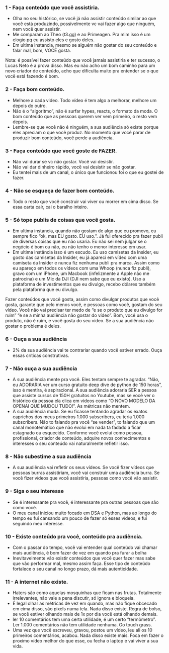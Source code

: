 ### 1 - Faça conteúdo que você assistiria.

- Olha no seu histórico, se você já não assistir conteúdo similar ao que você está produzindo, possivelmente vc vai fazer algo que ninguém, nem você quer assistir.
- Me comparam ao Theo (t3.gg) e ao Primeagen. Pra mim isso é um elogio pq eu assisto eles e gosto deles.
- Em ultima instancia, mesmo se alguém não gostar do seu conteúdo e falar mal, bom, VOCÊ gosta.

Nota: é possível fazer conteúdo que você jamais assistiria e ter sucesso, o Lucas Neto é a prova disso. Mas eu não acho um bom caminho para um novo criador de conteúdo, acho que dificulta muito pra entender se o que você está fazendo é bom.

### 2 - Faça bom conteúdo.

- Melhore a cada video. Todo vídeo é tem algo a melhorar, melhore um depois do outro.
- Não é o “algoritmo”, não é surfar hypes, reacts, o formato da moda. O bom conteúdo que as pessoas querem ver vem primeiro, o resto vem depois.
- Lembre-se que você não é ninguém, a sua audiência só existe porque eles apreciam o que você produz. No momento que você parar de produzir bom conteúdo, você perde a audiência.

### 3 - Faça conteúdo que você goste de FAZER.

- Não vai durar se vc não gostar. Você vai desistir.
- Não vai dar dinheiro rápido, você vai desistir se não gostar.
- Eu tentei mais de um canal, o único que funcionou foi o que eu gostei de fazer.

### 4 - Não se esqueça de fazer bom conteúdo.

- Todo o resto que você construir vai viver ou morrer em cima disso. Se essa carta cair, cai o baralho inteiro.

### 5 - Só tope publis de coisas que você gosta.

- Em ultima instancia, quando não gostam de algo que eu promovo, eu sempre fico “ok, mas EU gosto. EU uso.”. Já fui oferecido pra fazer publi de diversas coisas que eu não usaria. Eu não sei nem julgar se o negócio é bom ou não, eu não tenho o menor interesse em usar.
- Em ultima instância isso é um escudo. Eu uso camisetas da Insider, eu gosto das camisetas da Insider, eu já apareci em vídeo com uma camiseta da Insider e nunca fiz nenhuma publi pra marca. Assim como eu apareço em todos os vídeos com uma Whoop (nunca fiz publi), gravo com um iPhone, um Macbook (infelizmente a Apple não me patrocina) e um Mic da DJI (DJI nem sabe que eu existo). Uso a plataforma de investimentos que eu divulgo, recebo dólares também pela plataforma que eu divulgo.

Fazer conteúdos que você gosta, assim como divulgar produtos que você gosta, garante que pelo menos você, e pessoas como você, gostam do seu vídeo. Você não vai precisar ter medo de “e se o produto que eu divulgo for ruim” “e se a minha audiência não gostar do vídeo”. Bom, você usa o produto, não é ruim, e você gosta do seu vídeo. Se a sua audiência não gostar o problema é deles.

### 6 - Ouça a sua audiência

- 2% da sua audiência vai te contrariar quando você estiver errado. Ouça essas críticas construtivas.

### 7 - Não ouça a sua audiência

- A sua audiência mente pra você. Eles tentam sempre te agradar. “Não, eu ADORARIA ver um curso gratuito deep dive de python de 150 horas”, isso é mentira, é aspiracional. A sua audiência adoraria SER a pessoa que assiste cursos de 150H gratuitos no Youtube, mas se você ver o histórico da pessoa ela clica em vídeos como “O NOVO MODELO DA OPENAI QUE MUDOU TUDO!”. As métricas não mentem.
- A sua audiência muda. Se eu ficasse tentando agradar os exatos caprichos dos meus primeiros 1.000 subscribers, eu teria 1.000 subscribers. Não to falando pra você “se vender”, to falando que um canal monotemático que não evolui em nada ta fadado a ficar estagnado ou esquecido. Conforme você evolui como pessoa, profissional, criador de conteúdo, adquire novos conhecimentos e interesses o seu conteúdo vai naturalmente refletir isso.

### 8 - Não subestime a sua audiência

- A sua audiência vai refletir os seus vídeos. Se você fizer vídeos que pessoas burras assistiriam, você vai construir uma audiência burra. Se você fizer vídeos que você assistiria, pessoas como você vão assistir.

### 9 - Siga o seu interesse

- Se é interessante pra você, é interessante pra outras pessoas que são como você.
- O meu canal iniciou muito focado em DSA e Python, mas ao longo do tempo eu fui cansando um pouco de fazer só esses vídeos, e fui seguindo meu interesse.

### 10 - Existe conteúdo pra você, conteúdo pra audiência.

- Com o passar do tempo, você vai entender qual conteúdo vai chamar mais audiência, é bom fazer de vez em quando pra furar a bolha
- Inevitavelmente vão existir conteúdos que você quer fazer mas sabe que vão performar mal, mesmo assim faça. Esse tipo de conteúdo fortalece o seu canal no longo prazo, dá mais autenticidade.

### 11 - A internet não existe.

- Haters são como aquelas mosquinhas que ficam nas frutas. Totalmente irrelevantes, não vale a pena discutir, só ignora e bloqueia.
- É legal olhar as métricas de vez em quando, mas não fique obcecado em cima disso, são pixels numa tela. Nada disso existe. Regra de bolso, se você estiver olhando mais de 1x por dia você está olhando demais.
- ler 10 comentários tem uma certa utilidade, é um certo “termômetro”. Ler 1.000 comentários não tem utilidade nenhuma. Go touch grass.
- Uma vez que você escreveu, gravou, postou um vídeo, leu ali os 10 primeiros comentários, acabou. Nada disso existe mais. Foca em fazer o proximo vídeo melhor do que esse, ou fecha o laptop e vai viver a sua vida.
